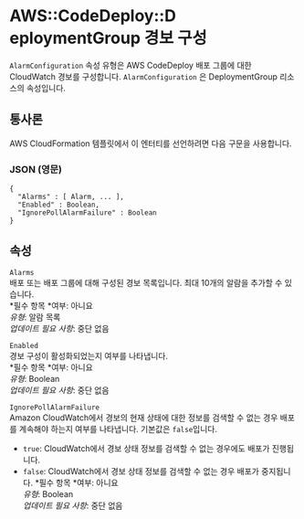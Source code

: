 # AWS::CodeDeploy::D eploymentGroup 경보 구성

`AlarmConfiguration` 속성 유형은 AWS CodeDeploy 배포 그룹에 대한 CloudWatch 경보를 구성합니다. `AlarmConfiguration` 은 DeploymentGroup 리소스의 속성입니다.

## 통사론

AWS CloudFormation 템플릿에서 이 엔터티를 선언하려면 다음 구문을 사용합니다.

### JSON (영문)

```
{
  "Alarms" : [ Alarm, ... ],
  "Enabled" : Boolean,
  "IgnorePollAlarmFailure" : Boolean
}
```

## 속성

`Alarms`  
배포 또는 배포 그룹에 대해 구성된 경보 목록입니다. 최대 10개의 알람을 추가할 수 있습니다.  
*필수 항목 *여부: 아니요  
_유형_: 알람 목록  
_업데이트 필요 사항_: 중단 없음

`Enabled`  
경보 구성이 활성화되었는지 여부를 나타냅니다.  
*필수 항목 *여부: 아니요  
_유형_: Boolean  
_업데이트 필요 사항_: 중단 없음

`IgnorePollAlarmFailure`  
Amazon CloudWatch에서 경보의 현재 상태에 대한 정보를 검색할 수 없는 경우 배포를 계속해야 하는지 여부를 나타냅니다. 기본값은 `false`입니다.

- `true`: CloudWatch에서 경보 상태 정보를 검색할 수 없는 경우에도 배포가 진행됩니다.
- `false`: CloudWatch에서 경보 상태 정보를 검색할 수 없는 경우 배포가 중지됩니다.
  *필수 항목 *여부: 아니요  
  _유형_: Boolean  
  _업데이트 필요 사항_: 중단 없음
